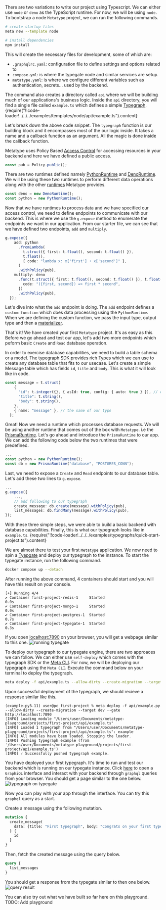 

There are two variations to write our project using Typescript. We can either use `node` or `deno` as the TypeScript runtime. For now, we will be using `node`. To bootstrap a node `Metatype` project, we can run the following commands.
```bash
# create startup files
meta new --template node

# install dependencies
npm install
```

This will create the necessary files for development, some of which are:
- `.graphqlrc.yaml`: configuration file to define settings and options related to 
-  `compose.yml`: is where the typegate node and similar services are setup.
- `metatype.yaml`: is where we configure different variables such as authentication, secrets... used by the backend.

The command also creates a directory called `api` where we will be building much of our applications's business logic. Inside the `api` directory, you will find a single file called `example.ts` which defines a simple [Typegraph](/docs/reference/typegraph).
<CodeBlock language="typescript">{require("!!code-loader!../../../examples/templates/node/api/example.ts").content}</CodeBlock>

Let's break down the above code snippet.
The `typegraph` function is our building block and it encompasses most of the our logic inside. It takes a name and a callback function as an argument. All the magic is done inside the callback function.

Metatype uses Policy Based [Access Control](/docs/concepts/access-control) for accessing resources in your backend and here we have defined a public access.
```typescript
const pub = Policy.public();
```

There are two runtimes defined namely [PythonRuntime](/docs/reference/runtimes/python) and [DenoRuntime](/docs/reference/runtimes/deno). We will be using these two runtimes to perform different data operations along with the other [runtimes](/docs/reference/runtimes) Metatype provides. 
```typescript
const deno = new DenoRuntime();
const python = new PythonRuntime();
```

Now that we have runtimes to process data and we have specified our access control, we need to define endpoints to communicate with our backend. This is where we use the `g.expose` method to enumerate the endpoints we want in our application. From our starter file, we can see that we have defined two endpoints, `add` and `multiply`.
```typescript
g.expose({
    add: python
      .fromLambda(
        t.struct({ first: t.float(), second: t.float() }),
        t.float(),
        { code: "lambda x: x['first'] + x['second']" },
      )
      .withPolicy(pub),
    multiply: deno
      .func(t.struct({ first: t.float(), second: t.float() }), t.float(), {
        code: "({first, second}) => first * second",
      })
      .withPolicy(pub),
  });
```
Let's dive into what the `add` endpoint is doing. The `add` endpoint defines a `custom function` which does data processing using the `PythonRuntime`. When we are defining the custom function, we pass the input type, output type and then a [materializer](/docs/concepts/mental-model#materializers). 

That's it! We have created your first `Metatype` project. It's as easy as this. Before we go ahead and test our app, let's add two more endpoints which peform basic `Create` and `Read` database operation.

In order to exercise database capabilities, we need to build a table schema or a model. The typegraph SDK provides rich [Types](/docs/reference/types) which we can use to create any database table that fits to our usecase. Let's create a simple Message table which has fields `id`, `title` and `body`. This is what it will look like in code.
```typescript
const message = t.struct(
    {
      "id": t.integer({}, { asId: true, config: { auto: true } }), // configuring our primary key
      "title": t.string(),
      "body": t.string(),
    },
    { name: "message" }, // the name of our type
  );
```
Great! Now we need a runtime which processes database requests. We will be using another runtime that comes out of the box with `Metatype`. i.e the [PrismaRuntime](/docs/reference/runtimes/prisma). Let's go ahead and introduce the `PrismaRuntime` to our app. We can add the following code below the two runtimes that were predefined.
```typescript
...
const python = new PythonRuntime();
const db = new PrismaRuntime("database", "POSTGRES_CONN");
```

Last, we need to expose a `Create` and `Read` endpoints to our database table. Let's add these two lines to `g.expose`.
```typescript
...
g.expose({
    ...,
    // add following to our typegraph
    create_message: db.create(message).withPolicy(pub),
    list_messages: db.findMany(message).withPolicy(pub),
});
```
With these three simple steps, we were able to build a basic backend with database capabilities. Finally, this is what our typegraph looks like in `example.ts`. 
<CodeBlock language="typescript">{require("!!code-loader!../../../examples/typegraphs/quick-start-project.ts").content}</CodeBlock>

We are almost there to test your first `Metatype` application. We now need to spin a [Tyepgate](/docs/reference/typegate) and deploy our typegraph to the instance. 
To start the typegate instance, run the following command.
```bash
docker compose up --detach
```

After running the above command, 4 containers should start and you will have this result on your console.
```console
[+] Running 4/4
✔ Container first-project-redis-1     Started                        0.0s 
✔ Container first-project-mongo-1     Started                        0.0s 
✔ Container first-project-postgres-1  Started                        0.7s 
✔ Container first-project-typegate-1  Started                        0.3s
```

If you open [localhost:7890](http://localhost:7890) on your browser, you will get a webpage similar to this one.
<img src="/images/tutorial/running-typegate.png" alt="running typegate" /> 

To deploy our typegraph to our typegate engine, there are two approaces we can follow. We can either use `self-deploy` which comes with the typegraph SDK or the [Meta CLI](/docs/reference/meta-cli). For now, we will be deploying our typegraph using the `Meta CLI`. Execute the command below on your terminal to deploy the typegraph. 
```bash
meta deploy -f api/example.ts --allow-dirty --create-migration --target dev --gate http://localhost:7890
```
Upon successful deployment of the typegraph, we should recieve a response similar like this.
```console
(example-py3.11) user@pc first-project % meta deploy -f api/example.py --allow-dirty --create-migration --target dev --gate http://localhost:7890
[INFO] Loading module "/Users/user/Documents/metatype-playground/projects/first-project/api/example.ts"
[INFO] Loaded 1 typegraph from "/Users/user/Documents/metatype-playground/projects/first-project/api/example.ts": example
[INFO] All modules have been loaded. Stopping the loader.
[INFO] Pushing typegraph example (from '/Users/user/Documents/metatype-playground/projects/first-project/api/example.ts')
[INFO] ✓ Successfully pushed typegraph example.
```

You have deployed your first typegraph. It's time to run and test our backend which is running on our typegate instance. Click [here](http://localhost:7890/example) to open a `GraphiQL` interface and interact with your backend through `graphql` queries from your browser. You should get a page similar to the one below.
<img src="/images/tutorial/tg-on-typegate.png" alt="typegraph on typegate" />

Now you can play with your app through the interface. You can try this `graphql` query as a start.

Create a message using the following mutation.
```graphql
mutation {
  create_message(
    data: {title: "First typegraph", body: "Congrats on your first typegraph."}
  ) {
    id
  }
}
```
Then, fetch the created message using the query below.
```graphql
query {
  list_messages
}
```
You should get a response from the typegate similar to then one below.
<img src="/images/tutorial/query-result.png" alt="query result" />
  

You can also try out what we have built so far here on this playground. 
    TODO: Add playground
